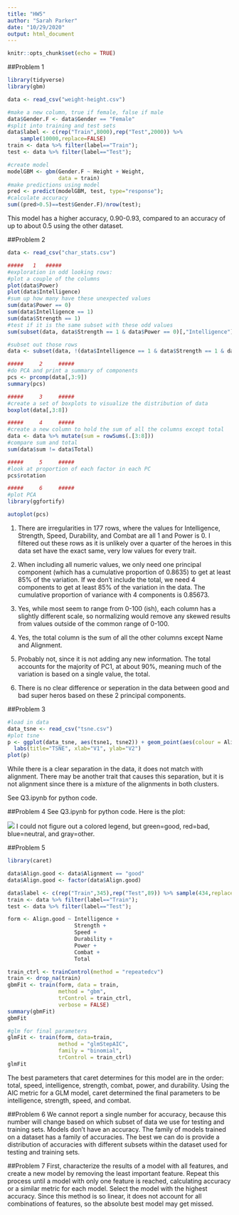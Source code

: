 ```yaml
---
title: "HW5"
author: "Sarah Parker"
date: "10/29/2020"
output: html_document
---
```


```r
knitr::opts_chunk$set(echo = TRUE)
```

##Problem 1
```r
library(tidyverse)
library(gbm)

data <- read_csv("weight-height.csv")

#make a new column, true if female, false if male
data$Gender.F <- data$Gender == "Female"
#split into training and test sets
data$label <- c(rep("Train",8000),rep("Test",2000)) %>%
    sample(10000,replace=FALSE)
train <- data %>% filter(label=="Train");
test <- data %>% filter(label=="Test");

#create model
modelGBM <- gbm(Gender.F ~ Height + Weight,
                data = train)
#make predictions using model
pred <- predict(modelGBM, test, type="response");
#calculate accuracy
sum((pred>0.5)==test$Gender.F)/nrow(test);

```
This model has a higher accuracy, 0.90-0.93, compared to an accuracy of up to about 0.5 using the other dataset.

##Problem 2
```r
data <- read_csv("char_stats.csv")

#####   1   #####
#exploration in odd looking rows:
#plot a couple of the columns
plot(data$Power)
plot(data$Intelligence)
#sum up how many have these unexpected values
sum(data$Power == 0)
sum(data$Intelligence == 1)
sum(data$Strength == 1)
#test if it is the same subset with these odd values
sum(subset(data, data$Strength == 1 & data$Power == 0)[,"Intelligence"] == 1)

#subset out those rows
data <- subset(data, !(data$Intelligence == 1 & data$Strength == 1 & data$Speed == 1 & data$Durability == 1 & data$Power == 0 & data$Combat == 1))

#####     2     #####
#do PCA and print a summary of components
pcs <- prcomp(data[,3:9])
summary(pcs)

#####     3     #####
#create a set of boxplots to visualize the distribution of data
boxplot(data[,3:8])

#####     4     #####
#create a new column to hold the sum of all the columns except total
data <- data %>% mutate(sum = rowSums(.[3:8]))
#compare sum and total
sum(data$sum != data$Total)

#####     5     #####
#look at proportion of each factor in each PC
pcs$rotation

#####     6     #####
#plot PCA
library(ggfortify)

autoplot(pcs)

```

1. There are irregularities in 177 rows, where the values for Intelligence, Strength, Speed, Durability, and Combat are all 1 and Power is 0. I filtered out these rows as it is unlikely over a quarter of the heroes in this data set have the exact same, very low values for every trait.

2. When including all numeric values, we only need one principal component (which has a cumulative proportion of 0.8635) to get at least 85% of the variation. If we don't include the total, we need 4 components to get at least 85% of the variation in the data. The cumulative proportion of variance with 4 components is 0.85673.

3. Yes, while most seem to range from 0-100 (ish), each column has a slightly different scale, so normalizing would remove any skewed results from values outside of the common range of 0-100.

4. Yes, the total column is the sum of all the other columns except Name and Alignment.
5. Probably not, since it is not adding any new information. The total accounts for the majority of PC1, at about 90%, meaning much of the variation is based on a single value, the total. 
6. There is no clear difference or seperation in the data between good and bad super heros based on these 2 principal components. 

##Problem 3
```r

#load in data
data_tsne <- read_csv("tsne.csv")
#plot tsne
p <- ggplot(data_tsne, aes(tsne1, tsne2)) + geom_point(aes(colour = Alignment)) + 
  labs(title="TSNE", xlab="V1", ylab="V2")
plot(p)

```
While there is a clear separation in the data, it does not match with alignment. There may be another trait that causes this separation, but it is not alignment since there is a mixture of the alignments in both clusters.

See Q3.ipynb for python code.


##Problem 4
See Q3.ipynb for python code. Here is the plot:

![](tsne_plot_python.png)
I could not figure out a colored legend, but green=good, red=bad, blue=neutral, and gray=other. 

##Problem 5
```r
library(caret)

data$Align.good <- data$Alignment == "good"
data$Align.good <- factor(data$Align.good)

data$label <- c(rep("Train",345),rep("Test",89)) %>% sample(434,replace=FALSE)
train <- data %>% filter(label=="Train");
test <- data %>% filter(label=="Test");

form <- Align.good ~ Intelligence +
                     Strength +
                     Speed +
                     Durability +
                     Power +
                     Combat +
                     Total

train_ctrl <- trainControl(method = "repeatedcv")
train <- drop_na(train)
gbmFit <- train(form, data = train,
                method = "gbm",
                trControl = train_ctrl,
                verbose = FALSE)
summary(gbmFit)
gbmFit

#glm for final parameters
glmFit <- train(form, data=train,
                method = "glmStepAIC",
                family = "binomial",
                trControl = train_ctrl)
glmFit

```
The best parameters that caret determines for this model are in the order: total, speed, intelligence, strength, combat, power, and durability. Using the AIC metric for a GLM model, caret determined the final parameters to be intelligence, strength, speed, and combat. 

##Problem 6
We cannot report a single number for accuracy, because this number will change based on which subset of data we use for testing and training sets. Models don't have an accuracy. The family of models trained on a dataset has a family of accuracies. The best we can do is provide a distribution of accuracies with different subsets within the dataset used for testing and training sets. 

##Problem 7
First, characterize the results of a model with all features, and create a new model by removing the least important feature. Repeat this process until a model with only one feature is reached, calculating accuracy or a similar metric for each model. Select the model with the highest accuracy. Since this method is so linear, it does not account for all combinations of features, so the absolute best model may get missed.
